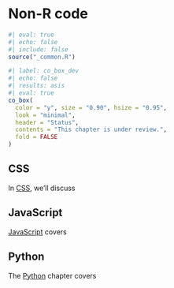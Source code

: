 # Non-R code {#sec-code-tools .unnumbered}

```r
#| eval: true 
#| echo: false 
#| include: false
source("_common.R")
```

```r
#| label: co_box_dev
#| echo: false
#| results: asis
#| eval: true
co_box(
  color = "y", size = "0.90", hsize = "0.95",
  look = "minimal",
  header = "Status",
  contents = "This chapter is under review.",
  fold = FALSE
)
```

## CSS

In [CSS](css.qmd), we'll discuss

## JavaScript

[JavaScript](js.qmd) covers 

## Python

The [Python](python.qmd) chapter covers 
